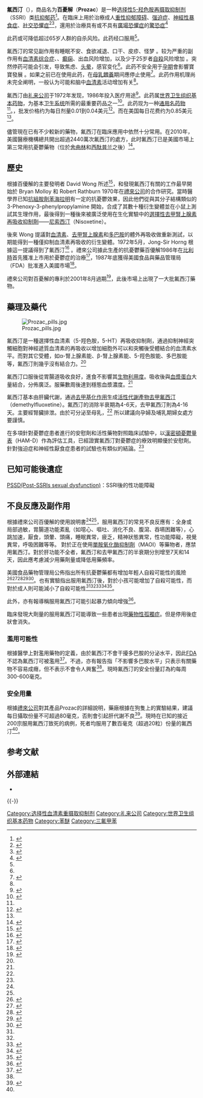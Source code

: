 {{medical}}

{{Infobox drug
| Verifiedfields = correct
| Watchedfields = correct
| verifiedrevid = 456481815
| IUPAC_name = (±)-N-methyl-γ-[4-(trifluoromethyl)phenoxy]benzenepropanamine
| image             = Fluoxetine2DACS.svg
| image2            = Fluoxetine3Dan.gif
| caption           = 
| drug_name         = 氟西汀<br />Fluoxetine
| tradename         = 百憂解（Prozac）、Animex-On、Sarafem、Adofen、Deprex
| Drugs.com         = {{drugs.com|monograph|fluoxetine-hydrochloride}}
| MedlinePlus       = a689006
| licence_US        = Fluoxetine
| pregnancy_AU      = C
| pregnancy_US      = C
| legal_AU          = S4
| legal_CA          = Rx-only
| legal_UK          = POM
| legal_US          = Rx-only

| CAS_number_Ref = {{cascite|correct|CAS}}
| CAS_number        = 54910-89-3
| ATC_prefix        = N06
| ATC_suffix        = AB03
| PubChem           = 3386
| IUPHAR_ligand     = 203
| DrugBank_Ref = {{drugbankcite|correct|drugbank}}
| DrugBank = DB00472
| ChemSpiderID_Ref = {{chemspidercite|correct|chemspider}}
| ChemSpiderID      = 3269
| UNII_Ref = {{fdacite|correct|FDA}}
| UNII = 01K63SUP8D
| KEGG_Ref = {{keggcite|correct|kegg}}
| KEGG              = D00326
| ChEBI_Ref = {{ebicite|correct|EBI}}
| ChEBI             = 5118
| ChEMBL_Ref = {{ebicite|correct|EBI}}
| ChEMBL            = 41
| molecular_weight  = 309.33 g·mol<sup>−1</sup>
| smiles            = CNCCC(c1ccccc1)Oc2ccc(cc2)C(F)(F)F
| StdInChI_Ref = {{stdinchicite|correct|chemspider}}
| StdInChI          = 1S/C17H18F3NO/c1-21-12-11-16(13-5-3-2-4-6-13)22-15-9-7-14(8-10-15)17(18,19)20/h2-10,16,21H,11-12H2,1H3
| StdInChIKey_Ref = {{stdinchicite|correct|chemspider}}
| StdInChIKey       = RTHCYVBBDHJXIQ-UHFFFAOYSA-N
| C = 17 | H = 18 | F = 3 | N = 1 | O = 1

| addiction_liability = 无
| dependency_liability = 生理：低<br />心理：低
| onset             = ~2–4周
| routes_of_administration = 口服
| bioavailability = 72%<ref name ="PK">{{cite journal |title=Clinical Pharmacokinetics of Fluoxetine |journal=Clinical Pharmacokinetics |date=March 1994 |volume=26 |issue=3 |pages=201–214 |doi = 10.2165/00003088-199426030-00004 |pmid=8194283 |authors=Altamura, AC; Moro, AR; Percudani, M |url = http://link.springer.com/content/pdf/10.2165/00003088-199426030-00004.pdf |format = PDF }}</ref>
| protein_bound = 94-95%<ref name="PK" /><ref name ="DM">{{cite web|title=FLUOXETINE HYDROCHLORIDE capsule [Sandoz Inc]|work=DailyMed|publisher=Sandoz Inc|date=January 2013|accessdate=23 November 2013|url=http://dailymed.nlm.nih.gov/dailymed/lookup.cfm?setid=db1c840d-ab22-4a4c-9ced-ae82c869dd9b|archive-date=2013-12-03|archive-url=https://web.archive.org/web/20131203011159/http://dailymed.nlm.nih.gov/dailymed/lookup.cfm?setid=db1c840d-ab22-4a4c-9ced-ae82c869dd9b|dead-url=no}}</ref><ref name="MSR">{{cite web |title = Prozac, Sarafem (fluoxetine) dosing, indications, interactions, adverse effects, and more |work = Medscape Reference |publisher = WebMD |accessdate = 23 November 2013 |url = http://reference.medscape.com/drug/prozac-sarafem-fluoxetine-342955 |archive-date = 2015-09-06 |archive-url = https://web.archive.org/web/20150906094023/http://reference.medscape.com/drug/prozac-sarafem-fluoxetine-342955 |dead-url = no }}</ref>
| metabolism = [[肝脏|肝脏]] (大部分是[[CYP2D6|CYP2D6]]-介导的)<ref name="PK" /><ref name = TGA/>
| elimination_half-life = 1–3天（急性高剂量）<br />4–6天（维持剂量）<ref name="PK" /><ref name = TGA/>
| excretion = 尿液（80%）、粪便（15%）<ref name ="PK" /><ref name= "TGA">{{cite web |title=PROZAC® Fluoxetine Hydrochloride |work=TGA eBusiness Services |publisher=Eli Lilly Australia Pty. Limited |date=9 October 2013 |accessdate=23 November 2013 |url=https://www.ebs.tga.gov.au/ebs/picmi/picmirepository.nsf/pdf?OpenAgent&id=CP-2010-PI-04098-3 |format=PDF |archive-date=2017-04-25 |archive-url=https://web.archive.org/web/20170425231029/https://www.ebs.tga.gov.au/ebs/picmi/picmirepository.nsf/pdf?OpenAgent&id=CP-2010-PI-04098-3 |dead-url=no }}</ref>
| melting_point     = 179
| melting_notes     = 
| melting_high      = 182
| boiling_point     = 395
| boiling_notes     = 
| solubility        = 14
}}

<!-- 定义及用途 -->
'''氟西汀'''（{{lang-en|'''Fluoxetine'''}}），商品名为'''百憂解'''（'''Prozac'''）是一种[[选择性5-羟色胺再摄取抑制剂|选择性5-羟色胺再摄取抑制剂]]（SSRI）类[[抗抑郁药|抗抑郁药]]<ref name="AHFS2015">{{cite web |title = Fluoxetine Hydrochloride |url = http://www.drugs.com/monograph/fluoxetine-hydrochloride.html |publisher = The American Society of Health-System Pharmacists |accessdate = 2015-10-02 |archive-date = 2015-12-08 |archive-url = https://web.archive.org/web/20151208193110/http://www.drugs.com/monograph/fluoxetine-hydrochloride.html |dead-url = no }}</ref>。在臨床上用於治療成人[[重性抑郁障碍|重性抑郁障碍]]、[[强迫症|强迫症]]、[[神經性暴食症|神經性暴食症]]、[[社交恐懼症|社交恐懼症]]<ref name="百優解說明書">{{cite book|title = 鹽酸氟西汀分散片說明書 |author = 禮來公司 |publisher = 禮來公司 |year = 2007年}}</ref><ref name="百優解產品介紹">{{cite web |url = http://www.lillychina.com/products/byj.html |title = 產品介紹——百優解 |author = [[禮來公司|禮來公司]] |accessdate = 2008-07-11 |archive-url = https://web.archive.org/web/20080705115405/http://www.lillychina.com/products/byj.html |archive-date = 2008-07-05 |dead-url = yes }}</ref>，還用於治療具有或不具有[[廣場恐懼症|廣場恐懼症]]的[[驚恐症|驚恐症]]<ref>{{cite web |url = |title = Prozac Label |author = FDA/Center for Drug Evaluation and Research}}</ref>

此药或可降低超过65岁人群的自杀风险。此药经口服用<ref name="AHFS2015" />。

<!-- 副作用 -->
氟西汀的常见副作用有睡眠不安、食欲减退、口干、皮疹、怪梦<!-- <ref name="AHFS2015" /> -->。较为严重的副作用有[[血清素综合症|血清素综合症]]、{{tsl|en|mania|躁狂|}}、[[癫痫|癫痫]]、出血风险增加，以及少于25岁者[[自殺|自殺]]风险增加<!-- <ref name="AHFS2015" /> -->。突然停药可能会引发{{tsl|en|SSRI discontinuation syndrome|SSRI戒断综合症|戒断综合症}}，导致焦虑、[[头晕|头晕]]，感官变化<ref name="AHFS2015" />。此药不安全用于[[妊娠|孕期]]會影響寶寶發展<!-- <ref name="PB2015" /> -->。如果之前已在使用此药，在[[母乳餵養|母乳餵養]]期间應停止使用<ref name="PB2015">{{cite web |title = Fluoxetine Pregnancy and Breastfeeding Warnings |url = http://www.drugs.com/pregnancy/fluoxetine.html |accessdate = 2 December 2015 |archive-date = 2017-07-03 |archive-url = https://web.archive.org/web/20170703134228/https://www.drugs.com/pregnancy/fluoxetine.html |dead-url = no }}</ref>。此药作用机理尚未完全阐明，一般认为可能和脑中[[血清素|血清素]]活动增加有关<ref name="AHFS2015" />。

<!-- 历史、社会、文化 -->
氟西汀由[[礼来公司|礼来公司]]于1972年发现，1986年投入医疗用途<ref>{{cite book |last1=Myers |first1=Richard L. |title=The 100 most important chemical compounds : a reference guide |year=2007 |publisher=Greenwood Press |location=Westport, Conn. |ISBN=9780313337581 |page=128 |edition=1. publ. |url=https://books.google.ca/books?id=MwpQWcIKMzAC&pg=PA128 |access-date=2017-01-27 |archive-date=2017-08-31 |archive-url=https://web.archive.org/web/20170831175706/https://books.google.ca/books?id=MwpQWcIKMzAC&pg=PA128 |dead-url=no }}</ref>。此药属[[世界卫生组织基本药物标准清单|世界卫生组织基本药物]]，为基本[[卫生系统|卫生系统]]所需的最重要药品之一<ref>{{cite web |title = WHO Model List of Essential Medicines |format = PDF |url = http://apps.who.int/iris/bitstream/10665/93142/1/EML_18_eng.pdf?ua=1 |work = World Health Organization |accessdate = 22 April 2014 |date = October 2013 |archive-date = 2014-04-23 |archive-url = https://web.archive.org/web/20140423005004/http://apps.who.int/iris/bitstream/10665/93142/1/EML_18_eng.pdf?ua=1 |dead-url = no }}</ref>。此药现为一种[[通用名药物|通用名药物]]<ref name="AHFS2015" />。{{as of|2014}}，批发价格约为每日剂量0.01到0.04美元<ref>{{cite web |title = Fluoxetine |url = http://erc.msh.org/dmpguide/resultsdetail.cfm?language=english&code=FLU20T&s_year=2014&year=2014&str=20%20mg&desc=Fluoxetine&pack=new&frm=TAB-CAP&rte=PO&class_code2=24%2E2%2E1%2E&supplement=&class_name=%2802%2E3%2E%29Medicines%20for%20other%20common%20symptoms%20in%20palliative%20care%3Cbr%3E%2824%2E2%2E1%2E%29Medicines%20used%20in%20depressive%20disorders%3Cbr%3E |website = International Drug Price Indicator Guide |accessdate = 2015-12-02 }}{{Dead link|date=2018年6月 |bot=InternetArchiveBot |fix-attempted=no }}</ref>。而在美国每日花费约为0.85美元<ref name="AHFS2015" />。

儘管現在已有不少較新的藥物，氟西汀在臨床應用中依然十分常用。在2010年，美國醫療機構總共開出超過2440萬次氟西汀的處方，此时氟西汀已是美國市場上第三常用抗憂鬱藥物（位於[[舍曲林|舍曲林]]和[[西酞普兰|西酞普兰]]之後）<ref name="generic drugs 2010">{{cite web |url = http://drugtopics.modernmedicine.com/drugtopics/data/articlestandard//drugtopics/252011/727243/article.pdf |title=Top 200 Generic Drugs by Units in 2010 |author=Verispan |format=PDF |publisher=Drug Topics |deadurl=yes |archiveurl = https://web.archive.org/web/20121215070930/http://drugtopics.modernmedicine.com/drugtopics/data/articlestandard//drugtopics/252011/727243/article.pdf |archivedate=2012-12-15 }}</ref>。

== 歷史 ==

根據百優解的主要發明者 David Wong 所述<ref name=Wong>{{cite journal en |author=  Wong, DT, Bymaster FP, Engleman EA |title=Prozac (fluoxetine, Lilly 110140), the first selective serotonin uptake inhibitor and an antidepressant drug: twenty years since its first publication |journal=Life Sci |volume=57 |issue=5 |pages=411–41 |year=1995 |pmid=7623609 |doi=10.1016/0024-3205(95)00209-O}}</ref>，和發現氟西汀有關的工作最早開始於 Bryan Molloy 和 Robert Rathburn 1970年在[[禮來公司|禮來公司]]的合作研究。當時醫學界已知[[抗組胺劑|抗組胺劑]][[苯海拉明|苯海拉明]]有一定的抗憂鬱效果，因此他們從與其分子結構類似的 3-Phenoxy-3-phenylpropylamine 開始，合成了其數十種衍生變體並在小鼠上測試其生理作用，最後得到一種後來被廣泛使用在生化實驗中的[[選擇性去甲腎上腺素再吸收抑制劑|選擇性去甲腎上腺素再吸收抑制劑]]——[[尼索西汀|尼索西汀]]（Nisoxetine）。

後來 Wong 提議對[[血清素|血清素]]、[[去甲腎上腺素|去甲腎上腺素]]和[[多巴胺|多巴胺]]的體外再吸收做重新測試，以期能得到一種僅抑制血清素再吸收的衍生變體。1972年5月，Jong-Sir Horng 根據這一提議得到了氟西汀<ref>{{cite journal |author=Wong D, Horng J, Bymaster F, Hauser K, Molloy B |title=A selective inhibitor of serotonin uptake: Lilly 110140, 3-(p-trifluoromethylphenoxy)-N-methyl-3-phenylpropylamine |journal=Life Sci |volume=15 |issue=3 |pages=471–9 |year=1974 |pmid=4549929 |doi=10.1016/0024-3205(74)90345-2}}</ref> 。禮來公司據此生產的抗憂鬱藥百優解1986年在[[比利時|比利時]]首先獲准上市用於憂鬱症的治療<ref>{{Citation |last = Swiatek |first = Jeff |title = Prozac's profitable run coming to an end for Lilly |newspaper = The Indianapolis Star |date = August 2, 2001 |url = http://www2.indystar.com/library/factfiles/business/companies/lilly/stories/2001_0802.html |deadurl = yes |archiveurl = https://web.archive.org/web/20070818163109/http://www2.indystar.com/library/factfiles/business/companies/lilly/stories/2001_0802.html |archivedate = 2007年8月18日 }}</ref>，1987年底獲得美國食品與藥品管理局（FDA）批准進入美國市場<ref>{{cite web| title =Electronic Orange Book| publisher =Food and Drug Administration| date =April 2007| url =http://www.accessdata.fda.gov/scripts/cder/ob/docs/obdetail.cfm?Appl_No=018936&TABLE1=OB_Rx| accessdate =May 24, 2007| archive-date =2007-08-20| archive-url =https://web.archive.org/web/20070820013552/http://www.accessdata.fda.gov/scripts/cder/ob/docs/obdetail.cfm?Appl_No=018936&TABLE1=OB_Rx| dead-url =no}}</ref>。

禮來公司對百憂解的專利於2001年8月過期<ref>{{cite web
|title=Patent Expiration Dates for Common Brand-Name Drugs
|url=http://www.express-scripts.com/pharmacist/notifications/docs/genericdrugs.htm
|accessdate=2007-07-20
|archive-date=2007-09-28
|archive-url=https://web.archive.org/web/20070928201304/http://www.express-scripts.com/pharmacist/notifications/docs/genericdrugs.htm
|dead-url=no
}}</ref>，此後市場上出現了一大批氟西汀藥物。

== 藥理及藥代 ==

[[File:Prozac_pills.jpg|thumb]]

氟西汀是一種選擇性血清素（5-羥色胺，5-HT）再吸收抑制劑，通過抑制神經突觸細胞對神經遞質血清素的再吸收以增加細胞外可以和突觸後受體結合的血清素水平。而對其它受體，如α-腎上腺素能、β-腎上腺素能、5-羥色胺能、多巴胺能等，氟西汀則幾乎沒有結合力。<ref name="百優解說明書" />

氟西汀口服後從胃腸道吸收良好，進食不影響其[[生物利用度|生物利用度]]。吸收後與[[血漿蛋白|血漿蛋白]]大量結合，分佈廣泛。服藥數周後達到穩態血漿濃度。<ref name="百優解說明書" />

氟西汀基本由肝臟代謝，通過[[去甲基化作用|去甲基化作用]]生成[[活性代謝產物|活性代謝產物]][[去甲氟西汀|去甲氟西汀]]（demethylfluoxetine）。氟西汀的消除半衰期為4-6天，去甲氟西汀則為4-16天。主要經腎臟排泄。由於可分泌至母乳，<ref name="百優解說明書" /> 所以建議向孕婦及哺乳期婦女處方要謹慎。

在多項針對憂鬱症患者進行的安慰劑和活性藥物對照臨床試驗中，以[[漢密頓憂鬱量表|漢密頓憂鬱量表]]（HAM-D）作為評估工具，已經證實氟西汀對憂鬱症的療效明顯優於安慰劑。針對強迫症和神經性厭食症患者的試驗也有類似的結論。<ref name="百優解說明書" />

==已知可能後遺症==
[[:SSRI后的性功能障碍|PSSD(Post-SSRIs sexual dysfunction)]]：SSRI後的性功能障礙

== 不良反應及副作用 ==

根據禮來公司百優解的使用說明書<ref name="百優解說明書" /><ref name="百優解產品介紹"/>，服用氟西汀的常見不良反應有：全身或局部過敏，胃腸道功能紊亂（如噁心、嘔吐、消化不良、腹瀉、吞嚥困難等），心跳加速，厭食，頭暈、頭痛，睡眠異常，疲乏，精神狀態異常，性功能障礙，視覺異常，呼吸困難等等。 對於正在使用[[單胺氧化酶抑制劑|單胺氧化酶抑制劑]]（MAOI）等藥物者，應禁用氟西汀。對於肝功能不全者，氟西汀和去甲氟西汀的半衰期分別增至7天和14天，因此應考慮減少用藥劑量或降低用藥頻率。

美國食品藥物管理局公佈指出所有抗憂鬱藥都有增加年輕人自殺可能性的風險<ref name=FDA>{{cite web| author = Levenson M, Holland C| title = Antidepressants and Suicidality in Adults: Statistical Evaluation. (Presentation at Psychopharmacologic Drugs Advisory Committee; December 13, 2006)| accessdate = 2007-05-13| url = http://www.fda.gov/ohrms/dockets/ac/06/slides/2006-4272s1-04-FDA.ppt| archive-date = 2017-05-17| archive-url = https://web.archive.org/web/20170517031649/https://www.fda.gov/ohrms/dockets/ac/06/slides/2006-4272s1-04-FDA.ppt| dead-url = no}}</ref><ref name =FDA2>{{cite web | url = http://www.fda.gov/ohrms/dockets/ac/06/briefing/2006-4272b1-01-FDA.pdf | title = Clinical Review: Relationship Between Antidepressant Drugs and Suicidality in Adults | accessdate = 2007-09-22 | author = Stone MB, Jones ML | authorlink =  | coauthors =  | date = 2006-11-17 | format = PDF | work = Overview for December 13 Meeting of Psychopharmacologic Drugs Advisory Committee (PDAC) | publisher = FDA | pages = 11-74 | language =  | archiveurl = https://web.archive.org/web/20070316092329/http://www.fda.gov/ohrms/dockets/ac/06/briefing/2006-4272b1-01-FDA.pdf | archivedate = 2007-03-16 | quote =  | dead-url = no }}</ref><ref name =FDA3>{{cite web | url = http://www.fda.gov/ohrms/dockets/ac/06/briefing/2006-4272b1-01-FDA.pdf | title = Statistical Evaluation of Suicidality in Adults Treated with Antidepressants | accessdate = 2007-09-22 | author = Levenson M, Holland C | authorlink =  | coauthors =  | date = 2006-11-17 | format = PDF | work = Overview for December 13 Meeting of Psychopharmacologic Drugs Advisory Committee (PDAC) | publisher = FDA | pages = 75-140 | language =  | archiveurl = https://web.archive.org/web/20070316092329/http://www.fda.gov/ohrms/dockets/ac/06/briefing/2006-4272b1-01-FDA.pdf | archivedate = 2007-03-16 | quote =  | dead-url = no }}</ref><ref name="pmid16395296">{{cite journal |author=Klein DF |title=The flawed basis for FDA post-marketing safety decisions: the example of anti-depressants and children |journal=Neuropsychopharmacology |volume=31 |issue=4 |pages=689–99 |year=2006 |pmid=16395296 |doi=10.1038/sj.npp.1300996}}</ref><ref name="pmid18190232">{{cite journal |author=Mann JJ, Ellis SP, Waternaux CM, Liu X, Oquendo MA, Malone KM, Brodsky BS, Haas GL, Currier D |title=Classification Trees Distinguish Suicide Attempters in Major Psychiatric Disorders: A Model of Clinical Decision Making |journal=J Clin Psychiatry |volume= |issue= |pages=e1–e9 |year=2008 |pmid=18190232 |doi=}}</ref>。也有實驗指出服用氟西汀後，對於小孩可能增加了自殺可能性，而對於成人則可能減小了自殺可能性<ref name =FDA2/><ref name =FDA3/><ref name =FDA4>{{cite web | url = http://www.fda.gov/ohrms/dockets/ac/04/slides/2004-4065S1_08_FDA-Hammad.ppt | title = Results of the Analysis of Suicidality in Pediatric Trials of Newer Antidepressants | accessdate = 2008-01-06 | author = Tarek A. Hammad | authorlink =  | coauthors =  | date = 2004-09-13 | format = PDF | work = Presentation at the Meeting of Psychopharmacologic Drugs Advisory Committee and the Pediatric Advisory Committee on September 13, 2004 | publisher = FDA | pages = 25, 28 | language =  | archiveurl = https://web.archive.org/web/20080228024710/http://www.fda.gov/ohrms/dockets/ac/04/slides/2004-4065S1_08_FDA-Hammad.ppt | archivedate = 2008-02-28 | quote =  | dead-url = no }}</ref><ref>{{cite web |author=[[Committee_on_Safety_of_Medicines|Committee on Safety of Medicines]] Expert Working Group |title=Report on The Safety of Selective Serotonin Reuptake Inhibitor Antidepressants |url=http://www.mhra.gov.uk/home/groups/pl-p/documents/drugsafetymessage/con019472.pdf |accessdate=2007-09-25 |date=December 2004 |format=PDF |publisher=[[Medicines_and_Healthcare_products_Regulatory_Agency|MHRA]] |archive-date=2014-08-21 |archive-url=https://web.archive.org/web/20140821100902/http://www.mhra.gov.uk/home/groups/pl-p/documents/drugsafetymessage/con019472.pdf |dead-url=yes }}</ref><ref name="pmid15718537">{{cite journal |author=Gunnell D, Saperia J, Ashby D |title=Selective serotonin reuptake inhibitors (SSRIs) and suicide in adults: meta-analysis of drug company data from placebo controlled, randomised controlled trials submitted to the MHRA's safety review |journal=BMJ |volume=330 |issue=7488 |pages=385 |year=2005 |pmid=15718537 |doi=10.1136/bmj.330.7488.385|accessdate=2007-09-25}}</ref>。

此外，亦有報導稱服用氟西汀可能引起暴力傾向增強<ref>{{cite web|url=http://medicine.plosjournals.org/perlserv/?request=get-document&doi=10.1371/journal.pmed.0030372&ct=1|title=Antidepressants and Violence: Problems at the Interface of Medicine and Law|author=David Healy, Andrew Herxheimer, and David B. Menkes|journal=PLoS Med|issue=3(9): e372|doi=10.1371/journal.pmed.0030372|year=2006|accessdate=2020-09-12|archive-date=2009-03-20|archive-url=https://web.archive.org/web/20090320231102/http://medicine.plosjournals.org/perlserv/?request=get-document&doi=10.1371%2Fjournal.pmed.0030372&ct=1|dead-url=no}}</ref>。

臨床發現大劑量的服用氟西汀可能導致一些患者出現[[藥物性孤獨症|藥物性孤獨症]]。但是停用後症狀會消失。

=== 濫用可能性 ===

根據醫學上對濫用藥物的定義，由於氟西汀不會干擾多巴胺的分泌水平，因此[[FDA|FDA]]不認為氟西汀可被濫用<ref name=answersdotcom>{{cite web |url=http://wiki.answers.com/Q/Can_you_get_high_on_fluoxetine |title=Can you get high on fluoxetine? |accessdate=2011-08-29 |language=en |archive-date=2011-11-23 |archive-url=https://web.archive.org/web/20111123042645/http://wiki.answers.com/Q/Can_you_get_high_on_fluoxetine |dead-url=no }}</ref>。不過，亦有報告指「不影響多巴胺水平」只表示有關藥物不容易成癮，但不表示不會令人興奮<ref name=answersdotcom />。現時氟西汀的安全份量訂為約每周300-600毫克。

=== 安全用量 ===
根據[[禮來公司|禮來公司]]對其產品Prozac的詳細說明，藥廠根據在狗隻上的實驗結果，建議每日攝取份量不可超過80毫克，否則會引起肝代謝不良<ref name=lilly>{{Cite web |url=http://pi.lilly.com/us/prozac.pdf |title=存档副本 |accessdate=2012-02-13 |archive-date=2016-03-03 |archive-url=https://web.archive.org/web/20160303230434/http://pi.lilly.com/us/prozac.pdf |dead-url=no }}</ref>。現時在已知的接近200宗服用氟西汀致死的病例，死者均服用了數百毫克（超過20粒）份量的氟西汀<ref name=lilly />。

== 参考文献 ==
{{Reflist|30em}}

== 外部連結 ==

* {{Commons category-inline|Fluoxetine}}
{{-}}
{{抗抑郁药}}
{{OCD pharmacotherapies}}
{{Sigmaergics}}

[[Category:选择性血清素重摄取抑制剂|Category:选择性血清素重摄取抑制剂]]
[[Category:礼来公司|Category:礼来公司]]
[[Category:世界卫生组织基本药物|Category:世界卫生组织基本药物]]
[[Category:苯醚|Category:苯醚]]
[[Category:三氟甲苯|Category:三氟甲苯]]